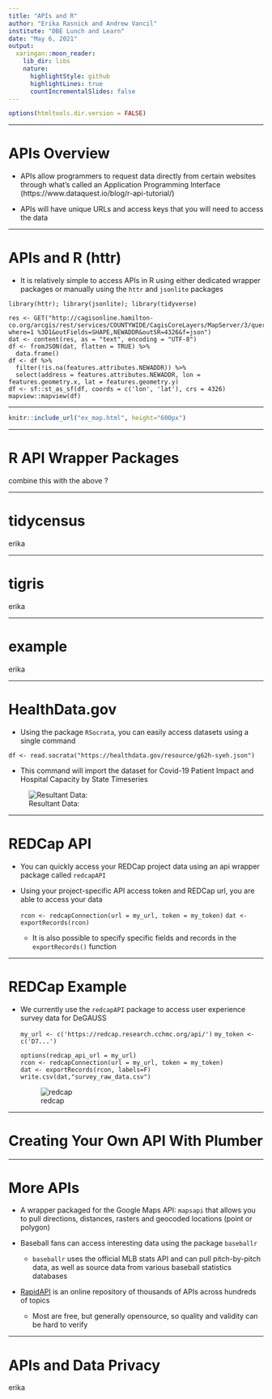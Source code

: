 ```yaml
---
title: "APIs and R"
author: "Erika Rasnick and Andrew Vancil"
institute: "DBE Lunch and Learn"
date: "May 6, 2021"
output:
  xaringan::moon_reader:
    lib_dir: libs
    nature:
      highlightStyle: github
      highlightLines: true
      countIncrementalSlides: false
---
```


```r
options(htmltools.dir.version = FALSE)
```

---

# APIs Overview

- APIs allow programmers to request data directly from certain websites through what's called an Application Programming Interface (https://www.dataquest.io/blog/r-api-tutorial/)

- APIs will have unique URLs and access keys that you will need to access the data

---

# APIs and R (httr)

- It is relatively simple to access APIs in R using either dedicated wrapper packages or manually using the `httr` and `jsonlite` packages

```
library(httr); library(jsonlite); library(tidyverse)

res <- GET("http://cagisonline.hamilton-co.org/arcgis/rest/services/COUNTYWIDE/CagisCoreLayers/MapServer/3/query?where=1 %3D1&outFields=SHAPE,NEWADDR&outSR=4326&f=json")
dat <- content(res, as = "text", encoding = "UTF-8")
df <- fromJSON(dat, flatten = TRUE) %>%
  data.frame()
df <- df %>%
  filter(!is.na(features.attributes.NEWADDR)) %>%
  select(address = features.attributes.NEWADDR, lon = features.geometry.x, lat = features.geometry.y)
df <- sf::st_as_sf(df, coords = c('lon', 'lat'), crs = 4326)
mapview::mapview(df)

```
---

```r
knitr::include_url("ex_map.html", height="600px")
```


---

# R API Wrapper Packages

combine this with the above ?

---

# tidycensus

erika

---

# tigris

erika

---

# example

erika

---

# HealthData.gov
- Using the package `RSocrata`, you can easily access datasets using a single command

 `df <- read.socrata("https://healthdata.gov/resource/g62h-syeh.json")`

  - This command will import the dataset for Covid-19 Patient Impact and Hospital Capacity by State Timeseries
  
![Resultant Data:](healthdata_gov_pic.png)


---

# REDCap API 
- You can quickly access your REDCap project data using an api wrapper package called `redcapAPI`

- Using your project-specific API access token and REDCap url, you are able to access your data

  `rcon <- redcapConnection(url = my_url, token = my_token)`
  `dat <- exportRecords(rcon)`

  - It is also possible to specify specific fields and records in the `exportRecords()` function

---

# REDCap Example

- We currently use the `redcapAPI` package to access user experience survey data for DeGAUSS

  `my_url <- c('https://redcap.research.cchmc.org/api/')`
  `my_token <- c('D7...')`

  `options(redcap_api_url = my_url)`<br>
  `rcon <- redcapConnection(url = my_url, token = my_token)`<br>
  `dat <- exportRecords(rcon, labels=F)`<br>
  `write.csv(dat,"survey_raw_data.csv")`
  
  ![redcap](redcap_screenshot.png)

---

# Creating Your Own API With Plumber

---

# More APIs
- A wrapper packaged for the Google Maps API: `mapsapi` that allows you to pull directions, distances, rasters and geocoded locations (point or polygon)

- Baseball fans can access interesting data using the package `baseballr`
 
  - `baseballr` uses the official MLB stats API and can pull pitch-by-pitch data, as well as source data from various baseball statistics databases
  
- [RapidAPI](https://rapidapi.com/marketplace) is an online repository of thousands of APIs across hundreds of topics
  - Most are free, but generally opensource, so quality and validity can be hard to verify

---

# APIs and Data Privacy

erika

